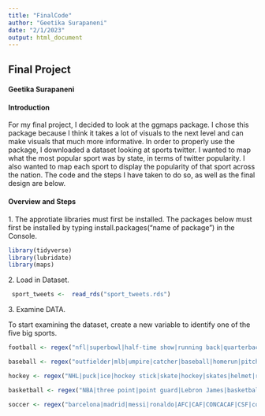 ```yaml
---
title: "FinalCode"
author: "Geetika Surapaneni"
date: "2/1/2023"
output: html_document
---
```


## Final Project
#### Geetika Surapaneni

#### Introduction 

For my final project, I decided to look at the ggmaps package. I chose this package because I think it takes a lot of visuals to the next level and can make visuals that much more informative. In order to properly use the package, I downloaded a dataset looking at sports twitter. I wanted to map what the most popular sport was by state, in terms of twitter popularity. I also wanted to map each sport to display the popularity of that sport across the nation. The code and the steps I have taken to do so, as well as the final design are below. 

#### Overview and Steps

############### 1. The approtiate libraries must first be installed. The packages below must first be installed by typing install.packages("name of package") in the Console.

```r
library(tidyverse)  
library(lubridate)    
library(maps)
```


############### 2. Load in Dataset. 
```r
 sport_tweets <-  read_rds("sport_tweets.rds")
```


############### 3. Examine DATA. 
To start examining the dataset, create a new variable to identify one of the five big sports. 



```r
football <- regex("nfl|superbowl|half-time show|running back|quarterback|touchdown|fieldgoal|end zone|kickoff|linebacker|linemen|tackle|widereciever|yard line|patriots|Tom Brady", ignore_case = TRUE)

baseball <- regex("outfielder|mlb|umpire|catcher|baseball|homerun|pitcher|baseball bat|strikeout|strike|home plate|batter|plate", ignore_case = TRUE)

hockey <- regex("NHL|puck|ice|hockey stick|skate|hockey|skates|helmet|rink|cold|s lap shot", ignore_case = TRUE)

basketball <- regex("NBA|three point|point guard|Lebron James|basketball|free throw| hoop|Lakers|slam dunk|jump shot|triple-double|double-double|backboard|rebound|court", ignore_case = TRUE)

soccer <- regex("barcelona|madrid|messi|ronaldo|AFC|CAF|CONCACAF|CSF|corner kick|FIFA|goal kick|MLS||OFC|nutmeg|slide tackle|through ball|WUSA|header", ignore_case = TRUE)`


```



